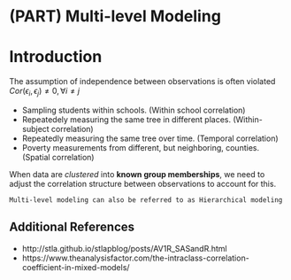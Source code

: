 # (PART) Multi-level Modeling {-}


# Introduction

The assumption of independence between observations is often violated $Cor(\epsilon_i, \epsilon_j)\neq 0, \forall i\neq j$

* Sampling students within schools. (Within school correlation)
* Repeatedely measuring the same tree in different places. (Within-subject correlation)
* Repeatedly measuring the same tree over time. (Temporal correlation)
* Poverty measurements from different, but neighboring, counties. (Spatial correlation)

When data are _clustered_ into **known group memberships**, we need to adjust the correlation structure between observations to account for this. 

```block2
Multi-level modeling can also be referred to as Hierarchical modeling
```




## Additional References

* http://stla.github.io/stlapblog/posts/AV1R_SASandR.html
* https://www.theanalysisfactor.com/the-intraclass-correlation-coefficient-in-mixed-models/
